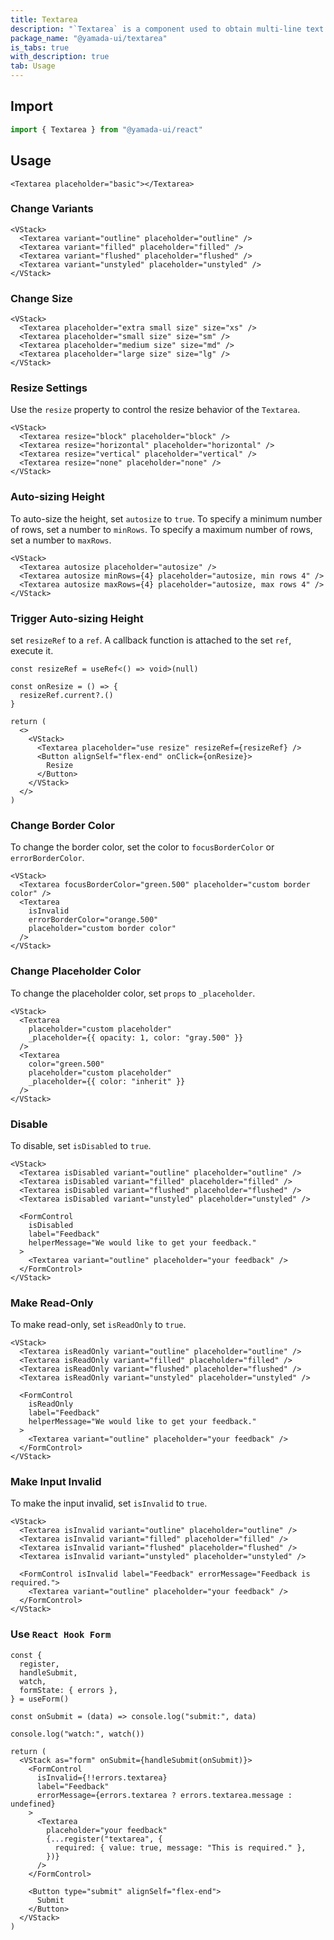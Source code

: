 ```yaml
---
title: Textarea
description: "`Textarea` is a component used to obtain multi-line text input."
package_name: "@yamada-ui/textarea"
is_tabs: true
with_description: true
tab: Usage
---
```


## Import

```ts
import { Textarea } from "@yamada-ui/react"
```

## Usage

```tsx
<Textarea placeholder="basic"></Textarea>
```

### Change Variants

```tsx
<VStack>
  <Textarea variant="outline" placeholder="outline" />
  <Textarea variant="filled" placeholder="filled" />
  <Textarea variant="flushed" placeholder="flushed" />
  <Textarea variant="unstyled" placeholder="unstyled" />
</VStack>
```

### Change Size

```tsx
<VStack>
  <Textarea placeholder="extra small size" size="xs" />
  <Textarea placeholder="small size" size="sm" />
  <Textarea placeholder="medium size" size="md" />
  <Textarea placeholder="large size" size="lg" />
</VStack>
```

### Resize Settings

Use the `resize` property to control the resize behavior of the `Textarea`.

```tsx
<VStack>
  <Textarea resize="block" placeholder="block" />
  <Textarea resize="horizontal" placeholder="horizontal" />
  <Textarea resize="vertical" placeholder="vertical" />
  <Textarea resize="none" placeholder="none" />
</VStack>
```

### Auto-sizing Height

To auto-size the height, set `autosize` to `true`.
To specify a minimum number of rows, set a number to `minRows`.
To specify a maximum number of rows, set a number to `maxRows`.

```tsx
<VStack>
  <Textarea autosize placeholder="autosize" />
  <Textarea autosize minRows={4} placeholder="autosize, min rows 4" />
  <Textarea autosize maxRows={4} placeholder="autosize, max rows 4" />
</VStack>
```

### Trigger Auto-sizing Height

set `resizeRef` to a `ref`. A callback function is attached to the set `ref`, execute it.

```tsx functional=true
const resizeRef = useRef<() => void>(null)

const onResize = () => {
  resizeRef.current?.()
}

return (
  <>
    <VStack>
      <Textarea placeholder="use resize" resizeRef={resizeRef} />
      <Button alignSelf="flex-end" onClick={onResize}>
        Resize
      </Button>
    </VStack>
  </>
)
```

### Change Border Color

To change the border color, set the color to `focusBorderColor` or `errorBorderColor`.

```tsx
<VStack>
  <Textarea focusBorderColor="green.500" placeholder="custom border color" />
  <Textarea
    isInvalid
    errorBorderColor="orange.500"
    placeholder="custom border color"
  />
</VStack>
```

### Change Placeholder Color

To change the placeholder color, set `props` to `_placeholder`.

```tsx
<VStack>
  <Textarea
    placeholder="custom placeholder"
    _placeholder={{ opacity: 1, color: "gray.500" }}
  />
  <Textarea
    color="green.500"
    placeholder="custom placeholder"
    _placeholder={{ color: "inherit" }}
  />
</VStack>
```

### Disable

To disable, set `isDisabled` to `true`.

```tsx
<VStack>
  <Textarea isDisabled variant="outline" placeholder="outline" />
  <Textarea isDisabled variant="filled" placeholder="filled" />
  <Textarea isDisabled variant="flushed" placeholder="flushed" />
  <Textarea isDisabled variant="unstyled" placeholder="unstyled" />

  <FormControl
    isDisabled
    label="Feedback"
    helperMessage="We would like to get your feedback."
  >
    <Textarea variant="outline" placeholder="your feedback" />
  </FormControl>
</VStack>
```

### Make Read-Only

To make read-only, set `isReadOnly` to `true`.

```tsx
<VStack>
  <Textarea isReadOnly variant="outline" placeholder="outline" />
  <Textarea isReadOnly variant="filled" placeholder="filled" />
  <Textarea isReadOnly variant="flushed" placeholder="flushed" />
  <Textarea isReadOnly variant="unstyled" placeholder="unstyled" />

  <FormControl
    isReadOnly
    label="Feedback"
    helperMessage="We would like to get your feedback."
  >
    <Textarea variant="outline" placeholder="your feedback" />
  </FormControl>
</VStack>
```

### Make Input Invalid

To make the input invalid, set `isInvalid` to `true`.

```tsx
<VStack>
  <Textarea isInvalid variant="outline" placeholder="outline" />
  <Textarea isInvalid variant="filled" placeholder="filled" />
  <Textarea isInvalid variant="flushed" placeholder="flushed" />
  <Textarea isInvalid variant="unstyled" placeholder="unstyled" />

  <FormControl isInvalid label="Feedback" errorMessage="Feedback is required.">
    <Textarea variant="outline" placeholder="your feedback" />
  </FormControl>
</VStack>
```

### Use `React Hook Form`

```tsx functional=true
const {
  register,
  handleSubmit,
  watch,
  formState: { errors },
} = useForm()

const onSubmit = (data) => console.log("submit:", data)

console.log("watch:", watch())

return (
  <VStack as="form" onSubmit={handleSubmit(onSubmit)}>
    <FormControl
      isInvalid={!!errors.textarea}
      label="Feedback"
      errorMessage={errors.textarea ? errors.textarea.message : undefined}
    >
      <Textarea
        placeholder="your feedback"
        {...register("textarea", {
          required: { value: true, message: "This is required." },
        })}
      />
    </FormControl>

    <Button type="submit" alignSelf="flex-end">
      Submit
    </Button>
  </VStack>
)
```
